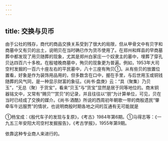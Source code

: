 ```yaml
---
---
---
```

title: 交换与贝币
---



由于公社的残存，商代的商品交换关系受到了很大的局限，但从甲骨文中有贝字和商墓中又有贝的出土，说明贝在当时确已作为货币使用了。在郑州和辉县的早商墓葬中都发现了用贝随葬的现象，尤其是郑州白家庄一个奴隶主的墓中，埋葬了穿孔贝达四百六十多枚。在殷墟晚商墓中，殉贝的现象更为普遍。例如，1953年大司空村发掘的一百六十座左右的平民墓中，八十三座有殉贝①。从有些贝的放置位置看，好象是作为装饰用品用的，但多数含在口中，握在手里，与后世用玉或铜钱随葬的风气同，是一种显示财富的象征。《尚书·盘庚》云：“具（聚集）乃贝玉”，“无总（聚）于货宝”，看来“贝玉”与“货宝”显然是居于同等地位的。商末铜器铭文中，又常有“赐贝”“赏贝”的记录，并且往往以“朋”为计算单位，可见，贝在当时已经成了交换的媒介。《尚书·酒酷》所说的西周初年朝歌一带的商殷遗民“肇牵车牛远服贾”的情状，也说明商殷时期各地之间的互通有无可能就是

①杨宝成：《殷代车子的发现与复原》，《考古》1984年第6期。①马得志等：《一九五三年安阳大司空村发掘报告》，《考古学报》，1955年第9期。

依靠这种专业商人来进行的。